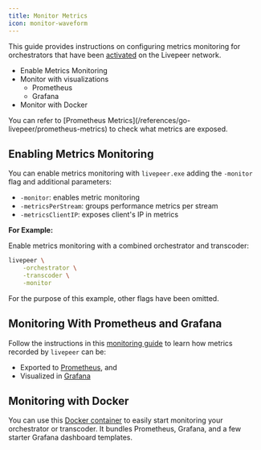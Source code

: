 ```yaml
---
title: Monitor Metrics
icon: monitor-waveform
---
```


This guide provides instructions on configuring metrics monitoring for
orchestrators that have been
[activated](/orchestrators/guides/get-started#activate) on the Livepeer network.

- Enable Metrics Monitoring
- Monitor with visualizations
  - Prometheus
  - Grafana
- Monitor with Docker

<Info>
  You can refer to [Prometheus
  Metrics](/references/go-livepeer/prometheus-metrics) to check what metrics are
  exposed.
</Info>

## Enabling Metrics Monitoring

You can enable metrics monitoring with `livepeer.exe` adding the `-monitor` flag
and additional parameters:

- `-monitor`: enables metric monitoring
- `-metricsPerStream`: groups performance metrics per stream
- `-metricsClientIP`: exposes client's IP in metrics

**For Example:**

Enable metrics monitoring with a combined orchestrator and transcoder:

```bash
livepeer \
    -orchestrator \
    -transcoder \
    -monitor
```

<Info>For the purpose of this example, other flags have been omitted.</Info>

## Monitoring With Prometheus and Grafana

Follow the instructions in this
[monitoring guide](https://forum.livepeer.org/t/guide-transcoder-monitoring-with-prometheus-grafana/1225)
to learn how metrics recorded by `livepeer` can be:

- Exported to [Prometheus](https://prometheus.io/), and
- Visualized in [Grafana](https://grafana.com/)

## Monitoring with Docker

You can use this
[Docker container](https://github.com/livepeer/livepeer-monitoring) to easily
start monitoring your orchestrator or transcoder. It bundles Prometheus,
Grafana, and a few starter Grafana dashboard templates.
